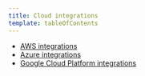 ```yaml
---
title: Cloud integrations
template: tableOfContents
---
```


* [AWS integrations](/docs/integrations/new-relic-integrations/cloud-integrations/aws-integrations)
* [Azure integrations](/docs/integrations/new-relic-integrations/cloud-integrations/azure-integrations)
* [Google Cloud Platform integrations](/docs/integrations/new-relic-integrations/cloud-integrations/google-cloud-platform-integrations)
